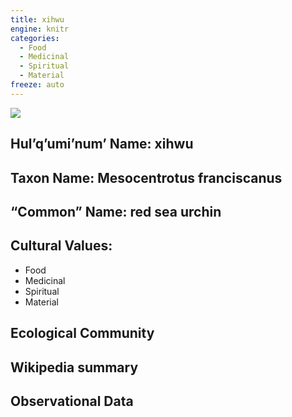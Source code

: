 ```yaml
---
title: xihwu
engine: knitr
categories:
  - Food
  - Medicinal
  - Spiritual
  - Material
freeze: auto
---
```

![](https://inaturalist-open-data.s3.amazonaws.com/photos/173143196/medium.jpeg)

## **Hul'q'umi'num' Name**: xihwu
## **Taxon Name**: Mesocentrotus franciscanus
## **"Common" Name**: red sea urchin
## **Cultural Values**:

  - Food
  - Medicinal
  - Spiritual
  - Material

## **Ecological Community**
## **Wikipedia summary**
## **Observational Data**
